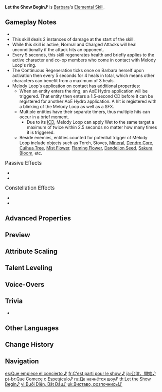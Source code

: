 {{Talent Infobox
|image         = Talent Let the Show Begin.png
|character     = Barbara
|type          = Elemental Skill
|info          = Summons water droplets resembling musical notes that form a Melody Loop, dealing {{color|Hydro DMG}} to surrounding opponents and applying the {{color|Hydro|Wet}} status to them.<br><br>'''Melody Loop'''<ul><li>On hit, Barbara's Normal Attacks heal your own party members and nearby teammates for a certain amount of HP, which scales with Barbara's Max HP.</li><li>On hit, Barbara's Charged Attack generates 4 times the amount of healing.</li><li>Periodically regenerates your own active character's HP.</li><li>Applies the {{color|Hydro|Wet}} status to the character and to opponents who come in contact with them.</li></ul>
|scale_att1    = Max HP
|scale_att2    = ATK
|utility1      = Wet Status to Self
|utility2      = Healing
|utility3      = Charged Attack
|utility4      = Party
|utility5      = Wet Status to Opponents
|utility6      = Effect Triggered by Normal Attack Hit
|duration      = 15s
|CD            = 32s
|attr1         = HP Regeneration per Hit
|value1        = 0.75–1.59% Max HP + 72–199
|attr2         = Continuous Regeneration
|value2        = 4.00–8.5% Max HP + 385–1059
|attr3         = Droplet DMG
|value3        = 58.4–124%
}}
{{Description|Barbara's music is the magic that heals her companions.}}
'''Let the Show Begin♪''' is [[Barbara]]'s [[Elemental Skill]].

==Gameplay Notes==
* {{Talent Note|particles|0}}
* This skill deals 2 instances of damage at the start of the skill.
* While this skill is active, Normal and Charged Attacks will heal unconditionally if the attack hits an opponent.
* Every 5 seconds, this skill regenerates health and briefly applies {{color|Hydro|Wet}} to the active character and co-op members who come in contact with Melody Loop's ring.
* The Continuous Regeneration ticks once on Barbara herself upon activation then every 5 seconds for 4 heals in total, which means other characters can benefit from a maximum of 3 heals.
* Melody Loop's {{color|Hydro|Wet}} application on contact has additional properties:
** When an entity enters the ring, an AoE Hydro application will be triggered. That entity then enters a 1.5-second CD before it can be registered for another AoE Hydro application. A hit is registered with a blinking of the Melody Loop as well as a SFX.
** Multiple entities have their separate timers, thus multiple hits can occur in a brief moment.
*** Due to its [[ICD]], Melody Loop can apply Wet to the same target a maximum of twice within 2.5 seconds no matter how many times it is triggered.
** Beside enemies, entities counted for potential trigger of Melody Loop include objects such as Torch, Stoves, [[Mineral]], [[Dendro Core]], [[Cuihua Wood|Cuihua Tree]], [[Mist Flower]], [[Flaming Flower]], [[Dandelion Seed]], [[Sakura Bloom]], etc.

;<big>Passive Effects</big>
* {{Talent Note|character=Barbara|talent=Let the Show Begin♪|ascension|1|Glorious Season}}
* {{Talent Note|character=Barbara|talent=Let the Show Begin♪|ascension|2|Encore}}

;<big>Constellation Effects</big>
* {{Talent Note|constellation|2|Vitality Burst}}
* {{Talent Note|constellation|5|The Purest Companionship}}

==Advanced Properties==
{{Advanced Properties
|title   = Droplet DMG
|gu      = 1U
|icdtag  = Elemental Skill
|icdtype = 2.5s/3 Hits
|poise   = 40
|impulse = 4

|title2   = Wet Application On Contact
|gu2      = 1U
|icdtag2  = Elemental Skill
|icdtype2 = 2.5s/1st, 4th Hits Apply Element
|poise2   = &mdash;
|impulse2 = &mdash;

|title3   = Wet to Self
|gu3      = 1U, 0.3s
|icdtag3  = none
|poise3   = &mdash;
|impulse3 = &mdash;
}}

==Preview==
{{Preview
|file=Let the Show Begin♪ Preview
}}
{{clr}}

==Attribute Scaling==
{{Talent Scaling
|talentType=Elemental Skill
|levels=13
|order=hpregenerationperhit,continuousregeneration,dropletdmg,duration,cd
|titles=HP Regeneration Per Hit,Continuous Regeneration,Droplet DMG (%),Duration,CD
|hpregenerationperhit_1=0.75% Max HP+72.2
|hpregenerationperhit_2=0.81% Max HP+79.44
|hpregenerationperhit_3=0.86% Max HP+87.27
|hpregenerationperhit_4=0.94% Max HP+95.69
|hpregenerationperhit_5=0.99% Max HP+104.72
|hpregenerationperhit_6=1.05% Max HP+114.35
|hpregenerationperhit_7=1.13% Max HP+124.59
|hpregenerationperhit_8=1.2% Max HP+135.42
|hpregenerationperhit_9=1.27% Max HP+146.86
|hpregenerationperhit_10=1.35% Max HP+158.9
|hpregenerationperhit_11=1.43% Max HP+171.54
|hpregenerationperhit_12=1.5% Max HP+184.78
|hpregenerationperhit_13=1.59% Max HP+198.63
|continuousregeneration_1=4% Max HP+385.18
|continuousregeneration_2=4.3% Max HP+423.71
|continuousregeneration_3=4.6% Max HP+465.44
|continuousregeneration_4=5% Max HP+510.39
|continuousregeneration_5=5.3% Max HP+558.54
|continuousregeneration_6=5.6% Max HP+609.91
|continuousregeneration_7=6% Max HP+664.48
|continuousregeneration_8=6.4% Max HP+722.27
|continuousregeneration_9=6.8% Max HP+783.27
|continuousregeneration_10=7.2% Max HP+847.47
|continuousregeneration_11=7.6% Max HP+914.89
|continuousregeneration_12=8% Max HP+985.52
|continuousregeneration_13=8.5% Max HP+1059
|dropletdmg_1=58.4
|dropletdmg_2=62.78
|dropletdmg_3=67.16
|dropletdmg_4=73
|dropletdmg_5=77.38
|dropletdmg_6=81.76
|dropletdmg_7=87.6
|dropletdmg_8=93.44
|dropletdmg_9=99.28
|dropletdmg_10=105.12
|dropletdmg_11=110.96
|dropletdmg_12=116.8
|dropletdmg_13=124.1
|duration=15s
|cd=32s
}}

==Talent Leveling==
{{Talent Upgrade|Barbara}}

==Voice-Overs==
{{Talent VO}}

==Trivia==
*{{Talent Note|clap}}

==Other Languages==
{{Other Languages
|en      = Let the Show Begin♪
|zhs     = 演唱，开始♪
|zhs_rm  = Yǎnchàng, Kāishǐ♪
|zht     = 演唱，開始♪
|zht_rm  = Yǎnchàng, Kāishǐ♪
|zh_tl   = Show, Begin♪
|ja      = 公演、開始♪
|ja_rm   = Kouen, Kaishi♪
|ja_tl   = Performance, Begin♪
|ko      = 공연, 시작♪
|ko_rm   = Gongyeon, Sijak♪
|ko_tl   = Show, Begin♪
|es      = Que empiece el concierto&nbsp;♪
|es_tl   = Let the Concert Begin♪
|fr      = C'est parti pour le show&nbsp;♪
|fr_tl   = Let's Go for the Show♪
|ru      = Да начнётся шоу♪
|ru_tl   = Let the Show Begin♪
|th      = Let the Show Begin♪
|vi      = Buổi Diễn, Bắt Đầu♪
|vi_tl   = Show, Begin♪
|de      = Die Darbietung beginnt&nbsp;♪
|de_tl   = The Perfomance Begins♪
|id      = Let the Show Begin♪
|pt      = Que Comece o Espetáculo&nbsp;♪
|pt_tl   = Let the Show Begin♪
|tr      = Gösteri Başlasın♪
|tr_tl   = Let the Show Begin♪
|it      = Che lo spettacolo abbia inizio♪
|it_tl   = Let the Show Begin♪
}}

==Change History==
{{Change History|1.0}}
<!--
==References==
{{Reflist}}
-->
==Navigation==
{{Talent Navbox|Barbara}}

[[es:Que empiece el concierto ♪]]
[[fr:C'est parti pour le show ♪]]
[[ja:公演、開始♪]]
[[pt-br:Que Comece o Espetáculo♪]]
[[ru:Да начнётся шоу♪]]
[[th:Let the Show Begin♪]]
[[vi:Buổi Diễn, Bắt Đầu♪]]
[[uk:Виставо, розпочнись!♪]]